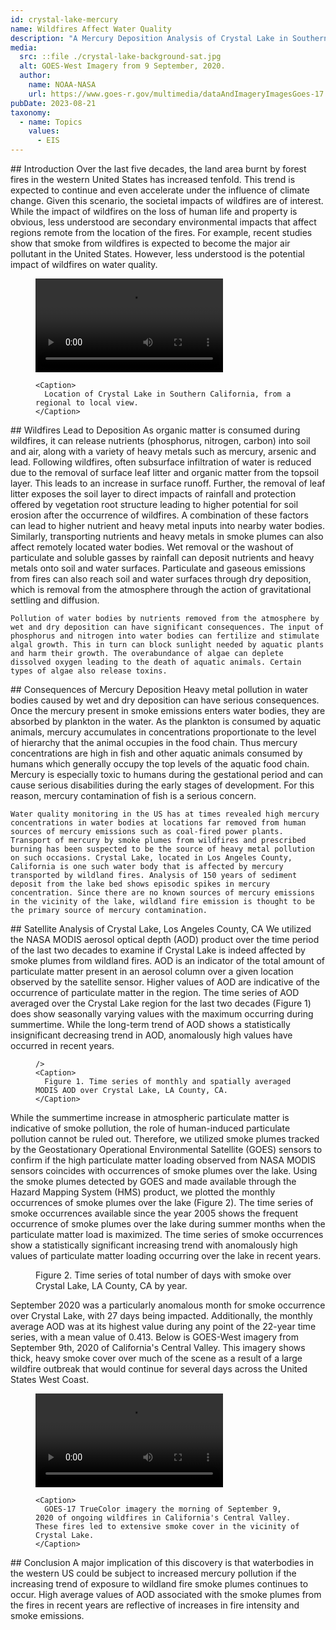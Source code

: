 ---
id: crystal-lake-mercury
name: Wildfires Affect Water Quality
description: "A Mercury Deposition Analysis of Crystal Lake in Southern California"
media:
  src: ::file ./crystal-lake-background-sat.jpg
  alt: GOES-West Imagery from 9 September, 2020.
  author: 
    name: NOAA-NASA
    url: https://www.goes-r.gov/multimedia/dataAndImageryImagesGoes-17.html
pubDate: 2023-08-21
taxonomy:
  - name: Topics
    values:
      - EIS
---

<Block>
  <Prose>
    ## Introduction
    Over the last five decades, the land area burnt by forest fires in the western United States has increased tenfold. This trend is expected to continue and even accelerate under the influence of climate change. Given this scenario, the societal impacts of wildfires are of interest. While the impact of wildfires on the loss of human life and property is obvious, less understood are secondary environmental impacts that affect regions remote from the location of the fires. For example, recent studies show that smoke from wildfires is expected to become the major air pollutant in the United States. However, less understood is the potential impact of wildfires on water quality.
  
  <Figure>
    <video style={{ width: '100%', aspectRatio: "16/9" }} controls>
      <source
        src={new URL('./crystal-lake-location.mp4', import.meta.url).href} type="video/mp4"
      />
      Your browser does not support the video tag.
    </video>

    <Caption>
      Location of Crystal Lake in Southern California, from a regional to local view.
    </Caption>
  </Figure>
  
  </Prose>
</Block>

<Block>
  <Prose>
    ## Wildfires Lead to Deposition
    As organic matter is consumed during wildfires, it can release nutrients (phosphorus, nitrogen, carbon) into soil and air, along with a variety of heavy metals such as mercury, arsenic and lead. Following wildfires, often subsurface infiltration of water is reduced due to the removal of surface leaf litter and organic matter from the topsoil layer. This leads to an increase in surface runoff. Further, the removal of leaf litter exposes the soil layer to direct impacts of rainfall and protection offered by vegetation root structure leading to higher potential for soil erosion after the occurrence of wildfires. A combination of these factors can lead to higher nutrient and heavy metal inputs into nearby water bodies. Similarly, transporting nutrients and heavy metals in smoke plumes can also affect remotely located water bodies. Wet removal or the washout of particulate and soluble gasses by rainfall can deposit nutrients and heavy metals onto soil and water surfaces. Particulate and gaseous emissions from fires can also reach soil and water surfaces through dry deposition, which is removal from the atmosphere through the action of gravitational settling and diffusion. 
    
    Pollution of water bodies by nutrients removed from the atmosphere by wet and dry deposition can have significant consequences. The input of phosphorus and nitrogen into water bodies can fertilize and stimulate algal growth. This in turn can block sunlight needed by aquatic plants and harm their growth. The overabundance of algae can deplete dissolved oxygen leading to the death of aquatic animals. Certain types of algae also release toxins. 
  </Prose>
</Block>

<Block>
  <Prose>
    ## Consequences of Mercury Deposition
    Heavy metal pollution in water bodies caused by wet and dry deposition can have serious consequences. Once the mercury present in smoke emissions enters water bodies, they are absorbed by plankton in the water. As the plankton is consumed by aquatic animals, mercury accumulates in concentrations proportionate to the level of hierarchy that the animal occupies in the food chain. Thus mercury concentrations are high in fish and other aquatic animals consumed by humans which generally occupy the top levels of the aquatic food chain. Mercury is especially toxic to humans during the gestational period and can cause serious disabilities during the early stages of development. For this reason, mercury contamination of fish is a serious concern. 
    
    Water quality monitoring in the US has at times revealed high mercury concentrations in water bodies at locations far removed from human sources of mercury emissions such as coal-fired power plants. Transport of mercury by smoke plumes from wildfires and prescribed burning has been suspected to be the source of heavy metal pollution on such occasions. Crystal Lake, located in Los Angeles County, California is one such water body that is affected by mercury transported by wildland fires. Analysis of 150 years of sediment deposit from the lake bed shows episodic spikes in mercury concentration. Since there are no known sources of mercury emissions in the vicinity of the lake, wildland fire emission is thought to be the primary source of mercury contamination.
  </Prose>
</Block>

<Block>
  <Prose>
    ## Satellite Analysis of Crystal Lake, Los Angeles County, CA
    We utilized the NASA MODIS aerosol optical depth (AOD) product over the time period of the last two decades to examine if Crystal Lake is indeed affected by smoke plumes from wildland fires. AOD is an indicator of the total amount of particulate matter present in an aerosol column over a given location observed by the satellite sensor. Higher values of AOD are indicative of the occurrence of particulate matter in the region. The time series of AOD averaged over the Crystal Lake region for the last two decades (Figure 1) does show seasonally varying values with the maximum occurring during summertime. While the long-term trend of AOD shows a statistically insignificant decreasing trend in AOD, anomalously high values have occurred in recent years. 
   </Prose>
</Block>

<Block type="wide">
  <Figure>
    <Chart
      dataPath={new URL('./crystal-lake-aod-trend.csv', import.meta.url).href}
      dateFormat="%Y-%m"
      idKey='source'
      xKey='Date'
      yKey='Mean AOD'
      yAxisLabel='Aerosol Optical Depth'
      highlightStart = '8/2020'
      highlightEnd = '10/2020'
      highlightLabel = '2020 Wildfire Outbreak'

    />
    <Caption>
      Figure 1. Time series of monthly and spatially averaged MODIS AOD over Crystal Lake, LA County, CA.
    </Caption>
  </Figure>
</Block>

<Block>
  <Prose>
    While the summertime increase in atmospheric particulate matter is indicative of smoke pollution, the role of human-induced particulate pollution cannot be ruled out. Therefore, we utilized smoke plumes tracked by the Geostationary Operational Environmental Satellite (GOES) sensors to confirm if the high particulate matter loading observed from NASA MODIS sensors coincides with occurrences of smoke plumes over the lake. Using the smoke plumes detected by GOES and made available through the Hazard Mapping System (HMS) product, we plotted the monthly occurrences of smoke plumes over the lake (Figure 2). The time series of smoke occurrences available since the year 2005 shows the frequent occurrence of smoke plumes over the lake during summer months when the particulate matter load is maximized. The time series of smoke occurrences show a statistically significant increasing trend with anomalously high values of particulate matter loading occurring over the lake in recent years. 
  </Prose>
</Block>

<Block type="wide">
  <Figure>
    <Chart
      dataPath={new URL('./crystal-lake-hms-year.csv', import.meta.url).href}
      dateFormat="%Y"
      idKey='Source'
      xKey='Date'
      yKey='Count'
      yAxisLabel='Smoke Count (Days)'
    />
    <Caption>
      Figure 2. Time series of total number of days with smoke over Crystal Lake, LA County, CA by year.
    </Caption>
  </Figure>
</Block>

<Block>
  <Prose>
    September 2020 was a particularly anomalous month for smoke occurrence over Crystal Lake, with 27 days being impacted. Additionally, the monthly average AOD was at its highest value during any point of the 22-year time series, with a mean value of 0.413. Below is GOES-West imagery from September 9th, 2020 of California's Central Valley. This imagery shows thick, heavy smoke cover over much of the scene as a result of a large wildfire outbreak that would continue for several days across the United States West Coast.  
  </Prose>
</Block>

<Block>
  <Figure>
     <video style={{ width: '100%', aspectRatio: "16/9" }} controls>
      <source
        src={new URL('./crystal-lake-sept2020.mp4', import.meta.url).href} type="video/mp4"
      />
      Your browser does not support the video tag.
    </video>

    <Caption>
      GOES-17 TrueColor imagery the morning of September 9, 2020 of ongoing wildfires in California's Central Valley. These fires led to extensive smoke cover in the vicinity of Crystal Lake.
    </Caption>
  </Figure>
</Block>

<Block>
  <Prose>
    ## Conclusion
    A major implication of this discovery is that waterbodies in the western US could be subject to increased mercury pollution if the increasing trend of exposure to wildland fire smoke plumes continues to occur. High average values of AOD associated with the smoke plumes from the fires in recent years are reflective of increases in fire intensity and smoke emissions.    
  </Prose>
</Block>